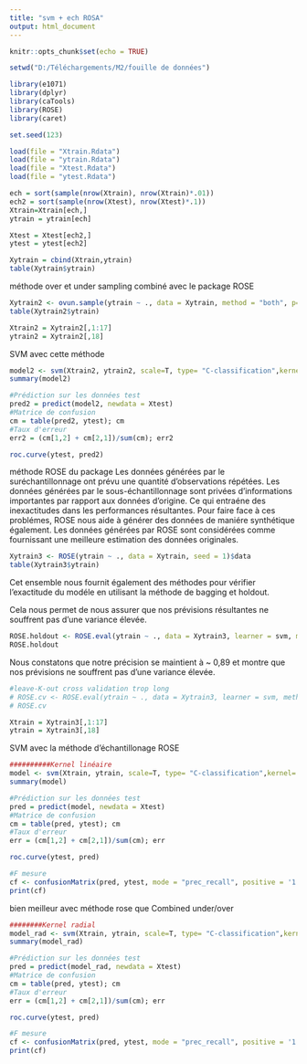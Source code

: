 ```yaml
---
title: "svm + ech ROSA"
output: html_document
---
```


```r
knitr::opts_chunk$set(echo = TRUE)
```


```r
setwd("D:/Téléchargements/M2/fouille de données")

library(e1071)
library(dplyr)
library(caTools)
library(ROSE)
library(caret)

set.seed(123)
```


```r
load(file = "Xtrain.Rdata")
load(file = "ytrain.Rdata")
load(file = "Xtest.Rdata")
load(file = "ytest.Rdata")

ech = sort(sample(nrow(Xtrain), nrow(Xtrain)*.01))
ech2 = sort(sample(nrow(Xtest), nrow(Xtest)*.1))
Xtrain=Xtrain[ech,]
ytrain = ytrain[ech]

Xtest = Xtest[ech2,]
ytest = ytest[ech2]

Xytrain = cbind(Xtrain,ytrain)
table(Xytrain$ytrain)
```

méthode over et under sampling combiné avec le package ROSE

```r
Xytrain2 <- ovun.sample(ytrain ~ ., data = Xytrain, method = "both", p=0.5, seed=1)$data
table(Xytrain2$ytrain)

Xtrain2 = Xytrain2[,1:17]
ytrain2 = Xytrain2[,18]
```


SVM avec cette méthode

```r
model2 <- svm(Xtrain2, ytrain2, scale=T, type= "C-classification",kernel='linear')
summary(model2)

#Prédiction sur les données test
pred2 = predict(model2, newdata = Xtest)
#Matrice de confusion
cm = table(pred2, ytest); cm
#Taux d'erreur
err2 = (cm[1,2] + cm[2,1])/sum(cm); err2

roc.curve(ytest, pred2)
```


méthode ROSE du package
Les données générées par le suréchantillonnage ont prévu une quantité d'observations répétées. 
Les données générées par le sous-échantillonnage sont privées d'informations importantes par rapport aux données d'origine. 
Ce qui entraéne des inexactitudes dans les performances résultantes. Pour faire face à ces problémes, ROSE nous aide à générer des données de maniére synthétique également. 
Les données générées par ROSE sont considérées comme fournissant une meilleure estimation des données originales.

```r
Xytrain3 <- ROSE(ytrain ~ ., data = Xytrain, seed = 1)$data
table(Xytrain3$ytrain)
```

Cet ensemble nous fournit également des méthodes pour vérifier l'exactitude du modéle en utilisant la méthode de bagging et holdout.

Cela nous permet de nous assurer que nos prévisions résultantes ne souffrent pas d'une variance élevée.

```r
ROSE.holdout <- ROSE.eval(ytrain ~ ., data = Xytrain3, learner = svm, method.assess = "holdout", extr.pred = function(obj)obj, seed = 1)
ROSE.holdout
```

Nous constatons que notre précision se maintient à ~ 0,89 et montre que nos prévisions ne souffrent pas d'une variance élevée.

```r
#leave-K-out cross validation trop long
# ROSE.cv <- ROSE.eval(ytrain ~ ., data = Xytrain3, learner = svm, method.assess = "LKOCV", extr.pred = function(obj)obj, seed = 1)
# ROSE.cv
```

```r
Xtrain = Xytrain3[,1:17]
ytrain = Xytrain3[,18]
```



SVM avec la méthode d'échantillonage ROSE
```r
##########Kernel linéaire
model <- svm(Xtrain, ytrain, scale=T, type= "C-classification",kernel='linear')
summary(model)
```

```r
#Prédiction sur les données test
pred = predict(model, newdata = Xtest)
#Matrice de confusion
cm = table(pred, ytest); cm
#Taux d'erreur
err = (cm[1,2] + cm[2,1])/sum(cm); err

roc.curve(ytest, pred)
```

```r
#F mesure
cf <- confusionMatrix(pred, ytest, mode = "prec_recall", positive = '1')
print(cf)
```

bien meilleur avec méthode rose que Combined under/over

```r
########Kernel radial
model_rad <- svm(Xtrain, ytrain, scale=T, type= "C-classification",kernel='radial')
summary(model_rad)
```

```r
#Prédiction sur les données test
pred = predict(model_rad, newdata = Xtest)
#Matrice de confusion
cm = table(pred, ytest); cm
#Taux d'erreur
err = (cm[1,2] + cm[2,1])/sum(cm); err

roc.curve(ytest, pred)
```


```r
#F mesure
cf <- confusionMatrix(pred, ytest, mode = "prec_recall", positive = '1')$byClass[7]
print(cf)
```

